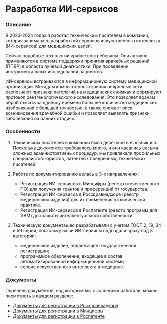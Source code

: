 # Разработка ИИ-сервисов

### Описание

В 2023-2024 годах я работал техническим писателем в компании, которая занималась разработкой сервисов искусственного интеллекта (ИИ-сервисов) для медицинских целей.

Сейчас подобные технологии крайне востребованы. Они активно применяются в системе поддержки принятия врачебных решений (ППВР) в области лучевой диагностики. При проведении инструментальных исследований пациентов.

ИИ-сервисы встраиваются в информационную систему медицинской организации. Методом компьютерного зрения нейронные сети распознают признаки патологий на медицинских снимках и формируют протокол рентгенологического исследования. Это позволяет врачам обрабатывать за единицу времени большее количество медицинских изображений с большей точностью, а также снижает риск возникновения врачебной ошибки и позволяет выявлять признаки заболевания на ранних стадиях. 

### Особенности

1. Технических писателей в компании было двое: мой начальник и я. Поскольку документов требовалось много, и они касались весьма сложных административных процедур, мы привлекали профильных специалистов: юристов, патентных поверенных, технических писателей.

2. Работа по документированию велась в 3-х направлениях:

	- Регистрация ИИ-сервисов в Минцифры (реестр отечественного ПО) для получения грантов и преференций от государства.
	- Регистрация ИИ-сервисов в Росздравнадзоре (реестр медицинских изделий) для их применения в клинической практике.
	- Регистрация ИИ-сервисов в Роспатенте (реестр программ для ЭВМ) для защиты интеллектуальной собственности.

2. Техническую документацию разрабатывали с учетом ГОСТ 2, 19, 34 и 59 серий, поскольку наши ИИ-сервисы подпадали сразу под 3 категории:

	- медицинское изделие, подлежащее государственной регистрации;
	- программное обеспечение, входящее в состав автоматизированной информационной системы;
	- сервис искусственного интеллекта в медицине.

### Документы

Перечень документов, над которым мы с коллегами работали, можно посмотреть в каждом разделе:

- [Документы для регистрации в Росздравнадзоре](../projects/registratsiya-po-v-roszdravnadzore)
- [Документы для регистрации в Минцифры](../projects/registratsiya-po-v-reyestre-mintsifry)
- [Документы для регистрации в Роспатенте](../projects/registratsiya-po-v-rospatente)

